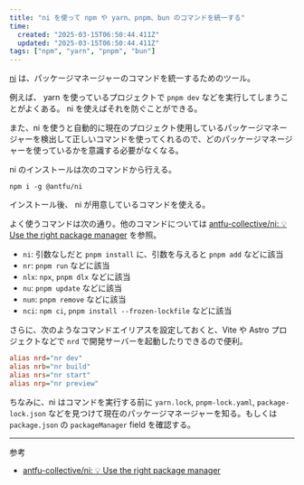 ```yaml
---
title: "ni を使って npm や yarn、pnpm、bun のコマンドを統一する"
time:
  created: "2025-03-15T06:50:44.411Z"
  updated: "2025-03-15T06:50:44.411Z"
tags: ["npm", "yarn", "pnpm", "bun"]
---
```


[ni](https://github.com/antfu-collective/ni?tab=readme-ov-file) は、パッケージマネージャーのコマンドを統一するためのツール。

例えば、 yarn を使っているプロジェクトで `pnpm dev` などを実行してしまうことがよくある。 ni を使えばそれを防ぐことができる。

また、ni を使うと自動的に現在のプロジェクト使用しているパッケージマネージャーを検出して正しいコマンドを使ってくれるので、どのパッケージマネージャーを使っているかを意識する必要がなくなる。

ni のインストールは次のコマンドから行える。

```shell
npm i -g @antfu/ni
```

インストール後、 ni が用意しているコマンドを使える。

よく使うコマンドは次の通り。他のコマンドについては [antfu-collective/ni: 💡 Use the right package manager](https://github.com/antfu-collective/ni?tab=readme-ov-file) を参照。

- `ni`: 引数なしだと `pnpm install` に、引数を与えると `pnpm add` などに該当
- `nr`: `pnpm run` などに該当
- `nlx`: `npx`, `pnpm dlx` などに該当
- `nu`: `pnpm update` などに該当
- `nun`: `pnpm remove` などに該当
- `nci`: `npm ci`, `pnpm install --frozen-lockfile` などに該当

さらに、次のようなコマンドエイリアスを設定しておくと、Vite や Astro プロジェクトなどで `nrd` で開発サーバーを起動したりできるので便利。

```ini title="~/.zshrc"
alias nrd="nr dev"
alias nrb="nr build"
alias nrs="nr start"
alias nrp="nr preview"
```

ちなみに、ni はコマンドを実行する前に `yarn.lock`, `pnpm-lock.yaml`, `package-lock.json` などを見つけて現在のパッケージマネージャーを知る。もしくは `package.json` の `packageManager` field を確認する。

---

参考

- [antfu-collective/ni: 💡 Use the right package manager](https://github.com/antfu-collective/ni?tab=readme-ov-file)

